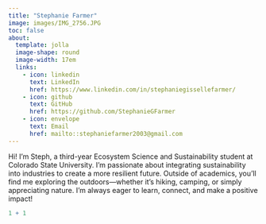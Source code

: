 ```yaml
---
title: "Stephanie Farmer"
image: images/IMG_2756.JPG
toc: false
about:
  template: jolla
  image-shape: round
  image-width: 17em
  links:
    - icon: linkedin
      text: LinkedIn
      href: https://www.linkedin.com/in/stephaniegissellefarmer/ 
    - icon: github
      text: GitHub
      href: https://github.com/StephanieGFarmer
    - icon: envelope
      text: Email
      href: mailto::stephaniefarmer2003@gmail.com
---
```


Hi! I'm Steph, a third-year Ecosystem Science and Sustainability student at Colorado State University. I'm passionate about integrating sustainability into industries to create a more resilient future. Outside of academics, you’ll find me exploring the outdoors—whether it's hiking, camping, or simply appreciating nature. I'm always eager to learn, connect, and make a positive impact!

```r
1 + 1
```
